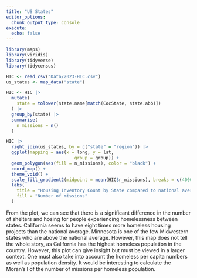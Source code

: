 ```yaml
---
title: "US States"
editor_options: 
  chunk_output_type: console
execute:
  echo: false
---
```


```r
library(maps)
library(viridis)
library(tidyverse)
library(tidycensus)
```

```r
HIC <- read_csv("Data/2023-HIC.csv")
us_states <- map_data("state")

HIC <- HIC |> 
  mutate(
    state = tolower(state.name[match(CocState, state.abb)])
  ) |> 
  group_by(state) |> 
  summarise(
    n_missions = n()
  )
```

```r
HIC |>
  right_join(us_states, by = c("state" = "region")) |> 
  ggplot(mapping = aes(x = long, y = lat,
                          group = group)) + 
  geom_polygon(aes(fill = n_missions), color = "black") + 
  coord_map() + 
  theme_void() +  
  scale_fill_gradient2(midpoint = mean(HIC$n_missions), breaks = c(4000, 3000, 2000, 1000, 566), labels = c(4000, 3000, 2000, 1000, "556 (National Average)")) +
  labs(
    title = "Housing Inventory Count by State compared to national average",
    fill = "Number of missions"
  )
```

From the plot, we can see that there is a significant difference in the number of shelters and hosing for people experiencing homelessness between states. California seems to have eight times more homeless housing projects than the national average. Minnesota is one of the few Midwestern states who are above the national average. However, this map does not tell the whole story, as California has the highest homeless population in the country. However, this plot can give insight but must be viewed in a larger context. One must also take into account the homeless per capita numbers as well as population density. It would be interesting to calculate the Moran's I of the number of missions per homeless population.
